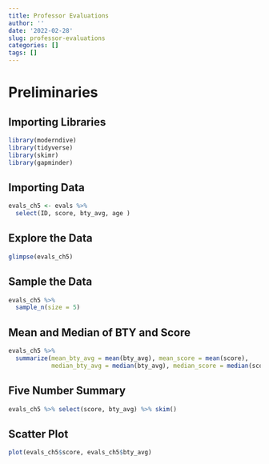 ```yaml
---
title: Professor Evaluations
author: ''
date: '2022-02-28'
slug: professor-evaluations
categories: []
tags: []
---
```

# Preliminaries
## Importing Libraries
```r
library(moderndive)
library(tidyverse)
library(skimr)
library(gapminder)
```

## Importing Data
```r
evals_ch5 <- evals %>%
  select(ID, score, bty_avg, age )
```

## Explore the Data
```r
glimpse(evals_ch5)
```

## Sample the Data
```r
evals_ch5 %>%
  sample_n(size = 5)
```

## Mean and Median of BTY and Score
```r
evals_ch5 %>%
  summarize(mean_bty_avg = mean(bty_avg), mean_score = mean(score),
            median_bty_avg = median(bty_avg), median_score = median(score))
```

## Five Number Summary
```r
evals_ch5 %>% select(score, bty_avg) %>% skim()
```

## Scatter Plot
```r
plot(evals_ch5$score, evals_ch5$bty_avg)
```





